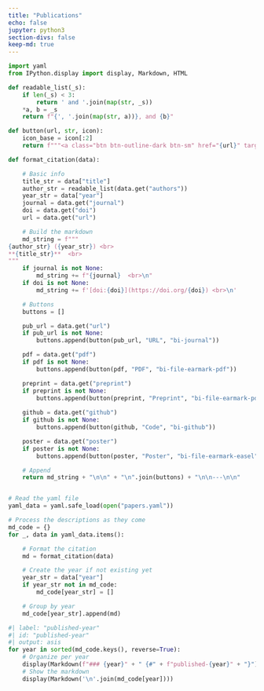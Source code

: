 ```yaml
---
title: "Publications"
echo: false
jupyter: python3
section-divs: false
keep-md: true
---
```


```python
import yaml
from IPython.display import display, Markdown, HTML

def readable_list(_s):
    if len(_s) < 3:
        return ' and '.join(map(str, _s))
    *a, b = _s
    return f"{', '.join(map(str, a))}, and {b}"

def button(url, str, icon):
    icon_base = icon[:2]
    return f"""<a class="btn btn-outline-dark btn-sm" href="{url}" target="_blank" rel="noopener noreferrer"> <i class="{icon_base} {icon}" role='img' aria-label='{str}'></i> {str}</a>"""

def format_citation(data):

    # Basic info
    title_str = data["title"]
    author_str = readable_list(data.get("authors"))
    year_str = data["year"]
    journal = data.get("journal")
    doi = data.get("doi")
    url = data.get("url")

    # Build the markdown
    md_string = f"""
{author_str} ({year_str}) <br>
**{title_str}**  <br>
"""
    if journal is not None:
        md_string += f"{journal}  <br>\n"
    if doi is not None:
        md_string += f'[doi:{doi}](https://doi.org/{doi}) <br>\n'

    # Buttons
    buttons = []

    pub_url = data.get("url")
    if pub_url is not None:
        buttons.append(button(pub_url, "URL", "bi-journal"))

    pdf = data.get("pdf")
    if pdf is not None:
        buttons.append(button(pdf, "PDF", "bi-file-earmark-pdf"))

    preprint = data.get("preprint")
    if preprint is not None:
        buttons.append(button(preprint, "Preprint", "bi-file-earmark-pdf"))
        
    github = data.get("github")
    if github is not None:
        buttons.append(button(github, "Code", "bi-github"))

    poster = data.get("poster")
    if poster is not None:
        buttons.append(button(poster, "Poster", "bi-file-earmark-easel"))

    # Append
    return md_string + "\n\n" + "\n".join(buttons) + "\n\n---\n\n"


# Read the yaml file
yaml_data = yaml.safe_load(open("papers.yaml"))

# Process the descriptions as they come
md_code = {}
for _, data in yaml_data.items():

    # Format the citation
    md = format_citation(data)

    # Create the year if not existing yet
    year_str = data["year"]
    if year_str not in md_code:
        md_code[year_str] = []

    # Group by year
    md_code[year_str].append(md)

```


```python
#| label: "published-year"
#| id: "published-year"
#| output: asis 
for year in sorted(md_code.keys(), reverse=True):
    # Organize per year
    display(Markdown(f"### {year}" + " {#" + f"published-{year}" + "}"))
    # Show the markdown
    display(Markdown('\n'.join(md_code[year])))
```

